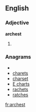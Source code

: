 ==English==

===Adjective===
'''archest'''

# {{superlative of|arch}}

===Anagrams===
* {{alphagram|acehrst}}
* [[charets#English|charets]]
* [[charset#English|charset]]
* [[E charts#English|E charts]]
* [[rachets#English|rachets]]
* [[ratches#English|ratches]]


[[fr:archest]]